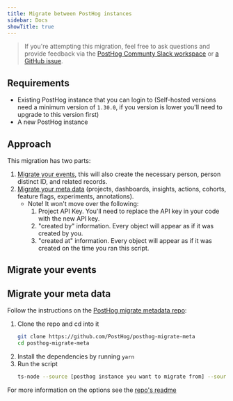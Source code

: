 ```yaml
---
title: Migrate between PostHog instances
sidebar: Docs
showTitle: true
---
```



> If you're attempting this migration, feel free to ask questions and provide feedback via the [PostHog Communty Slack workspace](/slack) or [a GitHub issue](https://github.com/PostHog/posthog.com/issues).

## Requirements

- Existing PostHog instance that you can login to (Self-hosted versions need a minimum version of `1.30.0`, if you version is lower you'll need to upgrade to this version first)
- A new PostHog instance

## Approach

This migration has two parts:
1. [Migrate your events](#migrate-your-events), this will also create the necessary person, person distinct ID, and related records.
2. [Migrate your meta data](#migrate-your-meta-data) (projects, dashboards, insights, actions, cohorts, feature flags, experiments, annotations).
   - Note! It won't move over the following:
     1. Project API Key. You'll need to replace the API key in your code with the new API key.
     2. "created by" information. Every object will appear as if it was created by you.
     3. "created at" information. Every object will appear as if it was created on the time you ran this script.

## Migrate your events

<MigratingEvents/>

## Migrate your meta data

Follow the instructions on the [PostHog migrate metadata repo](https://github.com/PostHog/posthog-migrate-meta):
1. Clone the repo and cd into it
   ```bash
   git clone https://github.com/PostHog/posthog-migrate-meta
   cd posthog-migrate-meta
   ```
2. Install the dependencies by running `yarn`
3. Run the script
    ```bash
    ts-node --source [posthog instance you want to migrate from] --sourcekey [personal api key for that instance] --destination [posthog instance you want to migrate to.] --destinationkey [personal api key for destination instance]
    ```

For more information on the options see the [repo's readme](https://github.com/PostHog/posthog-migrate-meta)
